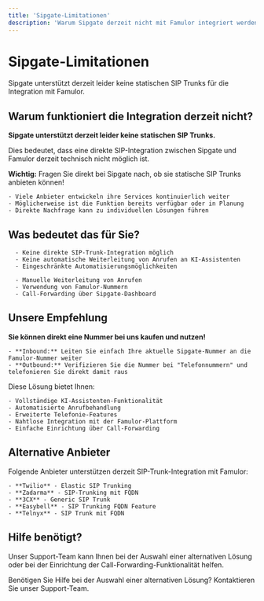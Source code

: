 ```yaml
---
title: 'Sipgate-Limitationen'
description: 'Warum Sipgate derzeit nicht mit Famulor integriert werden kann'
---
```


# Sipgate-Limitationen

<Note>
  Sipgate unterstützt derzeit leider keine statischen SIP Trunks für die Integration mit Famulor.
</Note>

## Warum funktioniert die Integration derzeit nicht?

<Card
  title="Aktuelle technische Limitation"
  icon="alert-triangle"
  color="red">
  **Sipgate unterstützt derzeit leider keine statischen SIP Trunks.**
  
  Dies bedeutet, dass eine direkte SIP-Integration zwischen Sipgate und Famulor derzeit technisch nicht möglich ist.
</Card>

<Card
  title="Direkt beim Anbieter nachfragen"
  icon="phone"
  color="blue">
  **Wichtig:** Fragen Sie direkt bei Sipgate nach, ob sie statische SIP Trunks anbieten können!
  
  
    - Viele Anbieter entwickeln ihre Services kontinuierlich weiter
    - Möglicherweise ist die Funktion bereits verfügbar oder in Planung
    - Direkte Nachfrage kann zu individuellen Lösungen führen
  
</Card>

## Was bedeutet das für Sie?

<CardGroup cols={2}>
  <Card
    title="Eingeschränkte Funktionalität"
    icon="phone-x"
    color="orange">
    
      - Keine direkte SIP-Trunk-Integration möglich
      - Keine automatische Weiterleitung von Anrufen an KI-Assistenten
      - Eingeschränkte Automatisierungsmöglichkeiten
    
  </Card>
  
  <Card
    title="Alternative Lösungen"
    icon="lightbulb"
    color="blue">
    
      - Manuelle Weiterleitung von Anrufen
      - Verwendung von Famulor-Nummern
      - Call-Forwarding über Sipgate-Dashboard
    
  </Card>
</CardGroup>

## Unsere Empfehlung

<Card
  title="Einfache Alternative"
  icon="star"
  color="green">
  **Sie können direkt eine Nummer bei uns kaufen und nutzen!**
  
  
    - **Inbound:** Leiten Sie einfach Ihre aktuelle Sipgate-Nummer an die Famulor-Nummer weiter
    - **Outbound:** Verifizieren Sie die Nummer bei "Telefonnummern" und telefonieren Sie direkt damit raus
  
  
  Diese Lösung bietet Ihnen:
  
  
    - Vollständige KI-Assistenten-Funktionalität
    - Automatisierte Anrufbehandlung
    - Erweiterte Telefonie-Features
    - Nahtlose Integration mit der Famulor-Plattform
    - Einfache Einrichtung über Call-Forwarding
  
</Card>

## Alternative Anbieter

<Card
  title="Unterstützte Anbieter"
  icon="check-circle"
  color="blue">
  Folgende Anbieter unterstützen derzeit SIP-Trunk-Integration mit Famulor:
  
  
    - **Twilio** - Elastic SIP Trunking
    - **Zadarma** - SIP-Trunking mit FQDN
    - **3CX** - Generic SIP Trunk
    - **Easybell** - SIP Trunking FQDN Feature
    - **Telnyx** - SIP Trunk mit FQDN
  
</Card>

## Hilfe benötigt?

<Tip>
  Unser Support-Team kann Ihnen bei der Auswahl einer alternativen Lösung oder bei der Einrichtung der Call-Forwarding-Funktionalität helfen.
</Tip>

<Card
  title="Support kontaktieren"
  icon="headphones"
  color="blue"
  href="https://famulor.de/support">
  Benötigen Sie Hilfe bei der Auswahl einer alternativen Lösung? Kontaktieren Sie unser Support-Team.
</Card>
